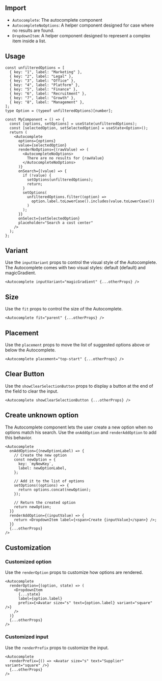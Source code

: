 
## Import

- `Autocomplete`: The autocomplete component
- `AutocompleteNoOptions`: A helper component designed for case where no results are found.
- `DropdownItem`: A helper component designed to represent a complex item inside a list.

## Usage

<Preview>
  <Demo />
</Preview>

```tsx
const unfilteredOptions = [
  { key: "1", label: "Marketing" },
  { key: "2", label: "Legal" },
  { key: "3", label: "Office" },
  { key: "4", label: "Platform" },
  { key: "5", label: "Finance" },
  { key: "6", label: "Recruitment" },
  { key: "7", label: "Growth" },
  { key: "8", label: "Management" },
];
type Option = (typeof unfilteredOptions)[number];

const MyComponent = () => {
  const [options, setOptions] = useState(unfilteredOptions);
  const [selectedOption, setSelectedOption] = useState<Option>();
  return (
    <Autocomplete
      options={options}
      value={selectedOption}
      renderNoOptions={(rawValue) => (
        <AutocompleteNoOptions>
          There are no results for {rawValue}
        </AutocompleteNoOptions>
      )}
      onSearch={(value) => {
        if (!value) {
          setOptions(unfilteredOptions);
          return;
        }
        setOptions(
          unfilteredOptions.filter((option) =>
            option.label.toLowerCase().includes(value.toLowerCase())
          )
        );
      }}
      onSelect={setSelectedOption}
      placeholder="Search a cost center"
    />
  );
};
```

## Variant

Use the `inputVariant` props to control the visual style of the Autocomplete.
The Autocomplete comes with two visual styles: default (default) and magicGradient.

<Preview>
  <Demo inputVariant="magicGradient" />
</Preview>

```tsx
<Autocomplete inputVariant="magicGradient" {...otherProps} />
```

## Size

Use the `fit` props to control the size of the Autocomplete.

<Preview>
  <Demo fit="parent" />
</Preview>

```tsx
<Autocomplete fit="parent" {...otherProps} />
```

## Placement

Use the `placement` props to move the list of suggested options above or below the Autocomplete.

<Preview>
  <Demo placement="top-start" />
</Preview>

```tsx
<Autocomplete placement="top-start" {...otherProps} />
```

## Clear Button

Use the `showClearSelectionButton` props to display a button at the end of the field to clear the input.

<Preview>
  <Demo showClearSelectionButton defaultValueIndex={1} />
</Preview>

```tsx
<Autocomplete showClearSelectionButton {...otherProps} />
```

## Create unknown option

The Autocomplete component lets the user create a new option when no options match his search.
Use the `onAddOption` and `renderAddOption` to add this behavior.

```tsx
<Autocomplete
  onAddOption={(newOptionLabel) => {
    // Create the new option
    const newOption = {
      key: `myNewKey`,
      label: newOptionLabel,
    };

    // Add it to the list of options
    setOptions((options) => {
      return options.concat(newOption);
    });

    // Return the created option
    return newOption;
  }}
  renderAddOption={(inputValue) => {
    return <DropdownItem label={<span>Create {inputValue}</span>} />;
  }}
  {...otherProps}
/>
```

## Customization

### Customized option

Use the `renderOption` props to customize how options are rendered.

<Preview>
  <Demo withCustomRenderOption />
</Preview>

```tsx
<Autocomplete
  renderOption={(option, state) => (
    <DropdownItem
      {...state}
      label={option.label}
      prefix={<Avatar size="s" text={option.label} variant="square" />}
    />
  )}
  {...otherProps}
/>
```

### Customized input

Use the `renderPrefix` props to customize the input.

<Preview>
  <Demo withCustomPrefix defaultValueIndex={1} />
</Preview>

```tsx
<Autocomplete
  renderPrefix={() => <Avatar size="s" text="Supplier" variant="square" />}
  {...otherProps}
/>
```
